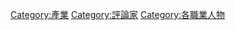 {{Catnav|頁面分類|人物|各職業人物|評論員}}
{{Catnav|頁面分類|人物|各職業人物}}

[[Category:產業|Category:產業]]
[[Category:評論家|Category:評論家]]
[[Category:各職業人物|Category:各職業人物]]